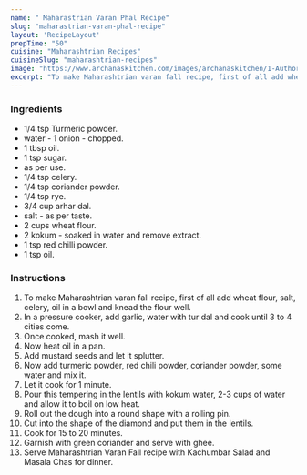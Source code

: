 ---
name: " Maharastrian Varan Phal Recipe"
slug: "maharastrian-varan-phal-recipe"
layout: 'RecipeLayout'
prepTime: "50"
cuisine: "Maharashtrian Recipes"
cuisineSlug: "maharashtrian-recipes"
image: "https://www.archanaskitchen.com/images/archanaskitchen/1-Author/Manjula_Bharath/Chakolaya__Maharastrian_Varan_phal.jpg"
excerpt: "To make Maharashtrian varan fall recipe, first of all add wheat flour, salt, celery, oil in a bowl and knead the flour well"
---

### Ingredients

-  1/4 tsp Turmeric powder.
-  water - 1 onion - chopped.
-  1 tbsp oil.
-  1 tsp sugar.
-  as per use.
-  1/4 tsp celery.
-  1/4 tsp coriander powder.
-  1/4 tsp rye.
-  3/4 cup arhar dal.
-  salt - as per taste.
- 2 cups wheat flour.
-  2 kokum - soaked in water and remove extract.
-  1 tsp red chilli powder.
-  1 tsp oil.

### Instructions

1. To make Maharashtrian varan fall recipe, first of all add wheat flour, salt, celery, oil in a bowl and knead the flour well.
1. In a pressure cooker, add garlic, water with tur dal and cook until 3 to 4 cities come.
1. Once cooked, mash it well.
1. Now heat oil in a pan.
1. Add mustard seeds and let it splutter.
1. Now add turmeric powder, red chili powder, coriander powder, some water and mix it.
1. Let it cook for 1 minute.
1. Pour this tempering in the lentils with kokum water, 2-3 cups of water and allow it to boil on low heat.
1. Roll out the dough into a round shape with a rolling pin.
1. Cut into the shape of the diamond and put them in the lentils.
1. Cook for 15 to 20 minutes.
1. Garnish with green coriander and serve with ghee.
1. Serve Maharashtrian Varan Fall recipe with Kachumbar Salad and Masala Chas for dinner.
